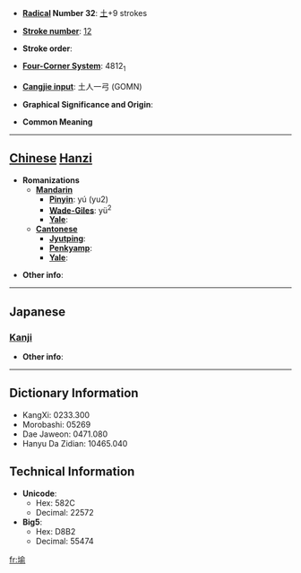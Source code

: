 * '''[[Wiktionary:Chinese radical index| Radical]] Number 32''': [[Wiktionary:Chinese radical index 土|土]]+9 strokes

* '''[[Wiktionary:Chinese total strokes index|Stroke number]]''': [[Wiktionary:Chinese total strokes index 12|12]]

* '''Stroke order''': 

* '''[[Wiktionary:Chinese four corner index|Four-Corner System]]''': 4812<sub>1</sub>

* '''[[Wiktionary:Chinese Cangjie index|Cangjie input]]''': 土人一弓 (GOMN)

* '''Graphical Significance and Origin''': 

* '''Common Meaning'''

----

== [[Chinese]] [[Hanzi]] ==

* '''Romanizations'''
** '''[[Mandarin]]'''
*** '''[[Pinyin]]''': yú (yu2)
*** '''[[Wade-Giles]]''': yü<sup>2</sup>
*** '''[[Yale]]''': 
** '''[[Cantonese]]'''
*** '''[[Jyutping]]''':
*** '''[[Penkyamp]]''': 
*** '''[[Yale]]''': 

* '''Other info''': 

----

==Japanese==
===[[Kanji]]===
{{kanji|on readings=[[ゆ]] (yu)|kun readings=[[つか]] (tsuka)}}

* '''Other info''':  

----

== Dictionary Information ==

* KangXi: 0233.300
* Morobashi: 05269
* Dae Jaweon: 0471.080
* Hanyu Da Zidian: 10465.040

== Technical Information ==

* '''Unicode''':
** Hex: 582C
** Decimal: 22572
* '''Big5''':
** Hex: D8B2
** Decimal: 55474

[[fr:堬]]